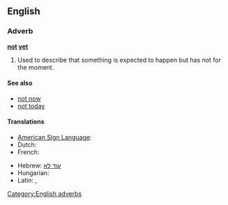 ==English==

===Adverb===
'''[[not]] [[yet]]'''

# Used to describe that something is expected to happen but has not for the moment.

====See also====
* [[not now]]
* [[not today]]

====Translations====
{{trans-top|expected to happened but has not for the moment}}
* [[American Sign Language]]: {{tø|ase|OpenB@NearSideTrunkhigh-PalmBack Nod|xs=American Sign Language}}
* Dutch: {{t-|nl|nog niet}}
* French: {{t+|fr|pas encore}}
{{trans-mid}}
* Hebrew: [[עוד לא]]
* Hungarian: {{t|hu|még nem}}
* Latin: {{t+|la|nondum}}, {{t-|la|hauddum}}
{{trans-bottom}}

[[Category:English adverbs]]